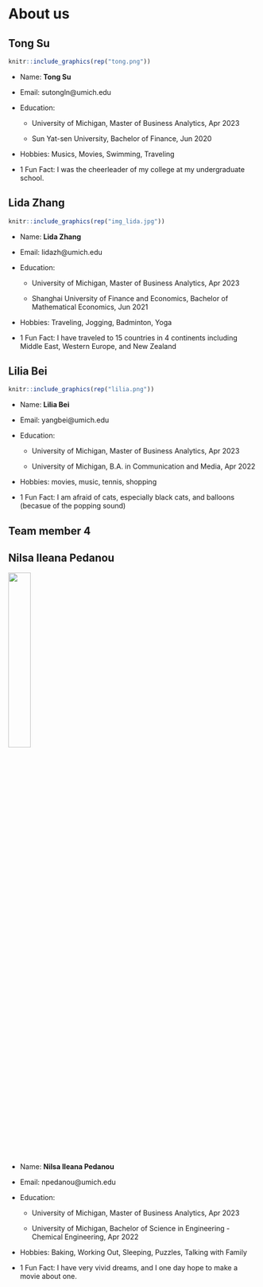 # About us

## Tong Su

```r
knitr::include_graphics(rep("tong.png"))
```

- Name: **Tong Su**

- Email: sutongln@umich.edu

- Education:

  + University of Michigan, Master of Business Analytics, Apr 2023

  + Sun Yat-sen University, Bachelor of Finance, Jun 2020

- Hobbies: Musics, Movies, Swimming, Traveling

- 1 Fun Fact: I was the cheerleader of my college at my undergraduate school.

## Lida Zhang

```r
knitr::include_graphics(rep("img_lida.jpg"))
```

- Name: **Lida Zhang**

- Email: lidazh@umich.edu

- Education:

  + University of Michigan, Master of Business Analytics, Apr 2023

  + Shanghai University of Finance and Economics, Bachelor of Mathematical Economics, Jun 2021

- Hobbies: Traveling, Jogging, Badminton, Yoga

- 1 Fun Fact: I have traveled to 15 countries in 4 continents including Middle East, Western Europe, and New Zealand

## Lilia Bei

```r
knitr::include_graphics(rep("lilia.png"))
```

- Name: **Lilia Bei**

- Email: yangbei@umich.edu

- Education:

  + University of Michigan, Master of Business Analytics, Apr 2023

  + University of Michigan, B.A. in Communication and Media, Apr 2022

- Hobbies: movies, music, tennis, shopping

- 1 Fun Fact: I am afraid of cats, especially black cats, and balloons (becasue of the popping sound)

## Team member 4


## Nilsa Ileana Pedanou
![](/Users/nilsapedanou/Downloads/Headshot.png){width=30%}


- Name: **Nilsa Ileana Pedanou**

- Email: npedanou@umich.edu

- Education:

  + University of Michigan, Master of Business Analytics, Apr 2023

  + University of Michigan, Bachelor of Science in Engineering - Chemical Engineering, Apr 2022

- Hobbies: Baking, Working Out, Sleeping, Puzzles, Talking with Family

- 1 Fun Fact: I have very vivid dreams, and I one day hope to make a movie about one.